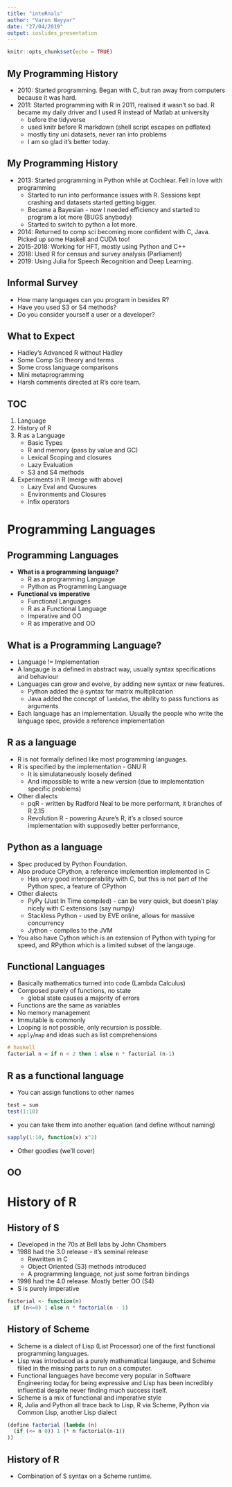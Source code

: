 ```yaml
---
title: "inteRnals"
author: "Varun Nayyar"
date: "27/04/2019"
output: ioslides_presentation
---
```


```r
knitr::opts_chunk$set(echo = TRUE)
```

## My Programming History

- 2010: Started programming. Began with C, but ran away from computers because it was hard.
- 2011: Started programming with R in 2011, realised it wasn't so bad. R became my daily driver and I used R instead of Matlab at university 
  - before the tidyverse
  - used knitr before R markdown (shell script escapes on pdflatex)
  - mostly tiny uni datasets, never ran into problems
  - I am so glad it's better today.
  
  
## My Programming History
- 2013: Started programming in Python while at Cochlear. Fell in love with programming
  - Started to run into performance issues with R. Sessions kept crashing and datasets started getting bigger.
  - Became a Bayesian - now I needed efficiency and started to program a lot more (BUGS anybody)
  - Started to switch to python a lot more.
- 2014: Returned to comp sci becoming more confident with C, Java. Picked up some Haskell and CUDA too!
- 2015-2018: Working for HFT, mostly using Python and C++
- 2018: Used R for census and survey analysis (Parliament)
- 2019: Using Julia for Speech Recognition and Deep Learning.

## Informal Survey

- How many languages can you program in besides R?
- Have you used S3 or S4 methods?
- Do you consider yourself a user or a developer?

## What to Expect

 - Hadley's Advanced R without Hadley
 - Some Comp Sci theory and terms
 - Some cross language comparisons
 - Mini metaprogramming
 - Harsh comments directed at R's core team.

## TOC

1. Language
2. History of R
3. R as a Language
    - Basic Types
    - R and memory (pass by value and GC)
    - Lexical Scoping and closures
    - Lazy Evaluation
    - S3 and S4 methods
4. Experiments in R (merge with above)
    - Lazy Eval and Quosures
    - Environments and Closures
    - Infix operators

# Programming Languages

## Programming Languages

  - **What is a programming language?**
    - R as a programming Language
    - Python as  Programming Language
  - **Functional vs imperative**
    - Functional Languages
    - R as a Functional Language
    - Imperative and OO
    - R as imperative and OO

## What is a Programming Language?

- Language != Implementation
- A langauge is a defined in abstract way, usually syntax specifications and behaviour
- Languages can grow and evolve, by adding new syntax or new features.
  - Python added the `@` syntax for matrix multiplication
  - Java added the concept of `lambda`s, the ability to pass functions as arguments
- Each language has an implementation. Usually the people who write the language spec, provide a reference implementation


## R as a language

- R is not formally defined like most programming languages.
- R is specified by the implementation - GNU R
  - It is simulataneously loosely defined
  - And impossible to write a new version (due to implementation specific problems)
- Other dialects
  - pqR - written by Radford Neal to be more performant, it branches of R 2.15
  - Revolution R - powering Azure's R, it's a closed source implementation with supposedly better performance,

## Python as a language

- Spec produced by Python Foundation.
- Also produce CPython, a reference implemention implemented in C
  - Has very good interoperability with C, but this is not part of the Python spec, a feature of CPython
- Other dialects
  - PyPy (Just In Time compiled) - can be very quick, but doesn't play nicely with C extensions (say numpy)
  - Stackless Python - used by EVE online, allows for massive concurrency
  - Jython - compiles to the JVM
- You also have Cython which is an extension of Python with typing for speed, and RPython which is a limited subset of the langauge.

## Functional Languages

- Basically mathematics turned into code (Lambda Calculus)
- Composed purely of functions, no state
  - global state causes a majority of errors
- Functions are the same as variables
- No memory management
- Immutable is commonly
- Looping is not possible, only recursion is possible.
- `apply`/`map` and ideas such as list comprehensions

```haskell
# haskell
factorial n = if n < 2 then 1 else n * factorial (n-1)
```

## R as a functional language

- You can assign functions to other names
```r
test = sum
test(1:10)
```
- you can take them into another equation (and define without naming)
```r
sapply(1:10, function(x) x^2)
```
- Other goodies (we'll cover)

## OO 

# History of R

## History of S

- Developed in the 70s at Bell labs by John Chambers
- 1988 had the 3.0 release - it's seminal release
  - Rewritten in C
  - Object Oriented (S3) methods introduced
  - A programming language, not just some fortran bindings
- 1998 had the 4.0 release. Mostly better OO (S4)
- S is purely imperative

```r
factorial <- function(n)
  if (n<=0) 1 else n * factorial(n - 1)
```

## History of Scheme

- Scheme is a dialect of Lisp (List Processor) one of the first functional programming languages.
- Lisp was introduced as a purely mathematical langauge, and Scheme filled in the missing parts to run on a computer.
- Functional languages have become very popular in Software Engineering today for being expressive and Lisp has been incredibly influential despite never finding much success itself.
- Scheme is a mix of functional and imperative style
- R, Julia and Python all trace back to Lisp, R via Scheme, Python via Common Lisp, another Lisp dialect

```scheme
(define factorial (lambda (n)
  (if (<= n 0)) 1 (* n factorial(n-1))
))
```

## History of R

- Combination of S syntax on a Scheme runtime.





